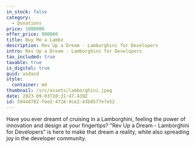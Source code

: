 ```yaml
---
in_stock: false
category:
  - Donations
price: 1000000
offer_price: 900000
title: Buy Me a Lambo
description: Rev Up a Dream - Lamborghini for Developers
intro: Rev Up a Dream - Lamborghini for Developers
tax_included: true
taxable: true
is_digital: true
guid: asdasd
style:
  container: md
thumbnail: /src/assets/lamborghini.jpeg
date: 2023-09-03T10:31:47.439Z
id: 5944d782-fee2-4728-9ce2-43b0577e7e52
---
```

Have you ever dreamt of cruising in a Lamborghini, feeling the power of innovation and design at your fingertips? "Rev Up a Dream - Lamborghini for Developers" is here to make that dream a reality, while also spreading joy in the developer community.
